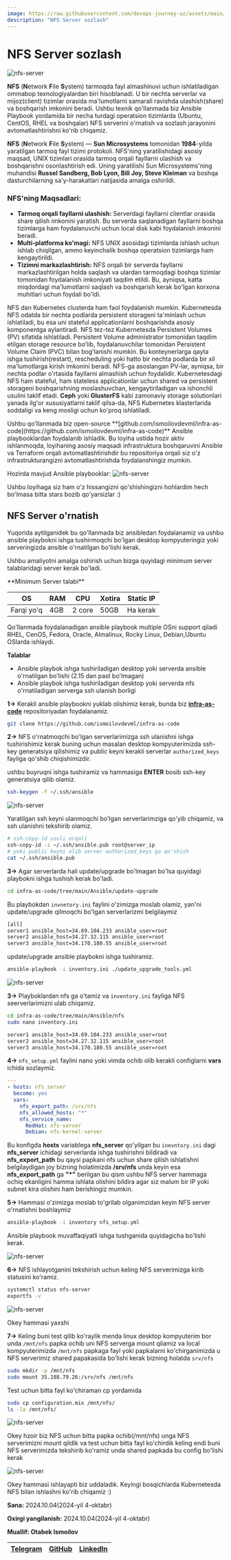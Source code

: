 ```yaml
---
image: https://raw.githubusercontent.com/devops-journey-uz/assets/main/images/article/nfs-server/banner.png
description: "NFS Server sozlash"
---
```



# NFS Server sozlash
![nfs-server](https://raw.githubusercontent.com/devops-journey-uz/assets/main/images/article/nfs-server/banner.png)

**NFS** (**N**etwork **F**ile **S**ystem) tarmoqda fayl almashinuvi uchun ishlatiladigan ommabop texnologiyalardan biri hisoblanadi. U bir nechta serverlar va mijoz(client) tizimlar orasida ma'lumotlarni samarali ravishda ulashish(share) va boshqarish imkonini beradi. Ushbu texnik qo'llanmada biz Ansible Playbook yordamida bir necha turdagi operatsion tizimlarda (Ubuntu, CentOS, RHEL va boshqalar) NFS serverini o'rnatish va sozlash jarayonini avtomatlashtirishni ko'rib chiqamiz.


**NFS** (**N**etwork **F**ile **S**ystem) — **Sun Microsystems** tomonidan **1984**-yilda yaratilgan tarmoq fayl tizimi protokoli. NFS'ning yaratilishidagi asosiy maqsad, UNIX tizimlari orasida tarmoq orqali fayllarni ulashish va boshqarishni osonlashtirish edi. Uning yaratilishi Sun Microsystems'ning muhandisi **Russel Sandberg, Bob Lyon, Bill Joy, Steve Kleiman** va boshqa dasturchilarning sa'y-harakatlari natijasida amalga oshirildi.

### NFS'ning Maqsadlari:

* **Tarmoq orqali fayllarni ulashish:** Serverdagi fayllarni clientlar orasida share qilish imkonini yaratish. Bu serverda saqlanadigan fayllarni boshqa tizimlarga ham foydalanuvchi uchun local disk kabi foydalanish imkonini beradi.
* **Multi-platforma ko'magi:** NFS UNIX asosidagi tizimlarda ishlash uchun ishlab chiqilgan, ammo keyinchalik boshqa operatsion tizimlarga ham kengaytirildi.
* **Tizimni markazlashtirish:** NFS orqali bir serverda fayllarni markazlashtirilgan holda saqlash va ulardan tarmoqdagi boshqa tizimlar tomonidan foydalanish imkoniyati taqdim etildi. Bu, ayniqsa, katta miqdordagi ma'lumotlarni saqlash va boshqarish kerak bo'lgan korxona muhitlari uchun foydali bo'ldi.

NFS dan Kubernetes clusterda ham faol foydalanish mumkin. Kubernetesda NFS odatda bir nechta podlarda persistent storageni ta'minlash uchun ishlatiladi, bu esa uni stateful applicationlarni boshqarishda asosiy komponentga aylantiradi. NFS tez-tez Kubernetesda Persistent Volumes (PV) sifatida ishlatiladi. Persistent Volume administrator tomonidan taqdim etilgan storage resource boʻlib, foydalanuvchilar tomonidan Persistent Volume Claim (PVC) bilan bogʻlanishi mumkin. Bu konteynerlarga qayta ishga tushirish(restart), rescheduling yoki hatto bir nechta podlarda bir xil ma'lumotlarga kirish imkonini beradi. NFS-ga asoslangan PV-lar, ayniqsa, bir nechta podlar o'rtasida fayllarni almashish uchun foydalidir. Kubernetesdagi NFS ham stateful, ham stateless applicationlar uchun shared va persistent storageni boshqarishning moslashuvchan, kengaytiriladigan va ishonchli usulini taklif etadi. **Ceph** yoki **GlusterFS** kabi zamonaviy storage solutionlari yanada ilg'or xususiyatlarni taklif qilsa-da, NFS Kubernetes klasterlarida soddaligi va keng mosligi uchun ko'proq ishlatiladi.

<Callout type="info" emoji="">
Ushbu qo'llanmada biz open-source **[github.com/ismoilovdevml/infra-as-code](https://github.com/ismoilovdevml/infra-as-code)** Ansible playbooklardan foydalanib ishladik. Bu loyiha ustida hozir aktiv ishlanmoqda, loyihaning asosiy maqsadi infrastruktura boshqaruvini Ansible va Terraform orqali avtomatlashtirishdir bu repositoriya orqali siz o'z infrastrukturangizni avtomatlashtirishda foydalanshingiz mumkin. 


Hozirda mavjud Ansible playbooklar:
![nfs-server](https://raw.githubusercontent.com/devops-journey-uz/assets/main/images/article/nfs-server/6.png)

Ushbu loyihaga siz ham o'z hissangizni qo'shishingizni hohlardim hech bo'lmasa bitta stars bozib qo'yarsizlar :)

</Callout>

## NFS Server o'rnatish

Yuqorida aytilganidek bu qo'llanmada biz ansibledan foydalanamiz va ushbu ansible playbokni ishga tushirmoqchi bo'lgan desktop kompyuteringiz yoki serveringizda ansible o'rnatilgan bo'lishi kerak. 

Ushbu amaliyotni amalga oshirish uchun bizga quyidagi minimum server talablaridagi server kerak bo'ladi.

<Callout type="info" emoji="">
**Minimum Server talabi**

| OS            | RAM            | CPU           | Xotira       | Static IP  |
| ------------- | -------------- | ------------- |------------- | ---------- |
| Farqi yo'q    | 4GB            | 2 core        | 50GB         | Ha kerak   |

Qo'llanmada foydalanadigan ansible playbook  multiple OSni support qiladi RHEL, CenOS, Fedora, Oracle, Almalinux, Rocky Linux, Debian,Ubuntu OSlarda ishlaydi.

**Talablar**
 * Ansible playbok ishga tushiriladigan desktop yoki serverda ansible o'rnatilgan bo'lishi (2.15 dan past bo'lmagan)
 * Ansible playbok ishga tushiriladigan desktop yoki serverda nfs o'rnatiladigan serverga ssh ulanish borligi
</Callout>

**1->** Kerakli ansible playbookni yuklab olishimiz kerak, bunda biz **[infra-as-code](https://github.com/ismoilovdevml/infra-as-code)** repositoriyadan foydalanamiz.

```bash
git clone https://github.com/ismoilovdevml/infra-as-code
```

**2->** NFS o'rnatmoqchi bo'lgan serverlarimizga ssh ulanishni ishga tushirishimiz kerak buning uchun masalan desktop kompyuterimizda ssh-key generatsiya qilishimiz va public keyni kerakli serverlar `authorized_keys` fayliga qo'shib chiqishimizdir.

ushbu buyruqni ishga tushiramiz va hammasiga **ENTER** bosib ssh-key generatsiya qilib olamiz.

```bash
ssh-keygen -f ~/.ssh/ansible
```

![nfs-server](https://raw.githubusercontent.com/devops-journey-uz/assets/main/images/article/nfs-server/1.png)

Yaratilgan ssh keyni ulanmoqchi bo'lgan serverlarimziga qo'yib chiqamiz, va ssh ulanishni tekshirib olamiz.

```bash
# ssh-copy-id usuli orqali
ssh-copy-id -i ~/.ssh/ansible.pub root@server_ip
# yoki public keyni olib server authorized_keys ga qo'shish
cat ~/.ssh/ansible.pub
```

**3->** Agar serverlarda hali update/upgrade bo'lmagan bo'lsa quyidagi playbokni ishga tushish kerak bo'ladi.

```bash
cd infra-as-code/tree/main/Ansible/update-upgrade
```
Bu playbokdan `invnetory.ini` faylini o'zimizga moslab olamiz, yan'ni update/upgrade qilmoqchi bo'lgan serverlarizmi belgilaymiz

```bash filename="inventory.ini"
[all]
server1 ansible_host=34.69.104.233 ansible_user=root
server2 ansible_host=34.27.32.115 ansible_user=root
server3 ansible_host=34.170.180.55 ansible_user=root
```

update/upgrade ansible playbokni ishga tushiramiz.

```bash
ansible-playbook -i inventory.ini ./update_upgrade_tools.yml
```
![nfs-server](https://raw.githubusercontent.com/devops-journey-uz/assets/main/images/article/nfs-server/7.png)

**3->** Playboklardan nfs ga o'tamiz va `inventory.ini` fayliga NFS seerverlarimizni ulab chiqamiz.


```bash
cd infra-as-code/tree/main/Ansible/nfs
sudo nano inventory.ini
```

```bash filename="inventory.ini"
server1 ansible_host=34.69.104.233 ansible_user=root
server2 ansible_host=34.27.32.115 ansible_user=root
server3 ansible_host=34.170.180.55 ansible_user=root
```
**4->** `nfs_setup.yml` faylini nano yoki vimda ochib olib kerakli configlarni **vars** ichida sozlaymiz.

```yaml filename="nfs_setup.yml" {2,5-6}
---
- hosts: nfs_server
  become: yes
  vars:
    nfs_export_path: /srv/nfs
    nfs_allowed_hosts: "*"
    nfs_service_name:
      RedHat: nfs-server
      Debian: nfs-kernel-server
```
Bu konfigda **hosts** variablega **nfs_server** qo'yilgan bu `inevntory.ini` dagi **nfs_server** ichidagi serverlarda ishga tushirishni bildiradi va **nfs_export_path** bu qaysi papkani nfs uchun share qilish ishlatishni belgilaydigan joy bizning holatimizda **/srv/nfs** unda keyin esa **nfs_export_path** ga **"*"** berilgan bu qism ushbu NFS server hammaga ochiq ekanligini hamma ishlata olishini bildira agar siz malum bir IP yoki subnet kira olishini ham berishingiz mumkin.

**5->** Hammasi o'zimizga moslab to'grilab olganimzidan keyin NFS server o'rnatishni boshlaymiz


```bash
ansible-playbook -i inventory nfs_setup.yml
```

Ansible playbook muvaffaqiyatli ishga tushganida quyidagicha bo'lishi kerak.

![nfs-server](https://raw.githubusercontent.com/devops-journey-uz/assets/main/images/article/nfs-server/2.png)

**6->** NFS ishlayotganini tekshirish uchun keling NFS serverimizga kirib statusini ko'ramiz.

```bash
systemctl status nfs-server
exportfs -v
```

![nfs-server](https://raw.githubusercontent.com/devops-journey-uz/assets/main/images/article/nfs-server/3.png)

Okey hammasi yaxshi

**7->** Keling buni test qilib ko'raylik menda linux desktop kompyuterim bor unda `/mnt/nfs` papka ochib uni NFS serverga mount qilamiz va local kompyuterimizda `/mnt/nfs` papkaga fayl yoki papkalarni ko'chirganimizda u NFS serverimiz shared papakasida bo'lishi kerak bizning holatda `srv/nfs`

```bash
sudo mkdir -p /mnt/nfs
sudo mount 35.188.79.26:/srv/nfs /mnt/nfs
```
Test uchun bitta fayl ko'chiraman cp yordamida 

```bash
sudo cp configuration.mix /mnt/nfs/
ls -la /mnt/nfs/
```
![nfs-server](https://raw.githubusercontent.com/devops-journey-uz/assets/main/images/article/nfs-server/5.png)

Okey hzoir biz NFS uchun bitta papka ochib(/mnt/nfs) unga NFS serverimizni mount qildik va test uchun bitta fayl ko'chirdik keling endi buni NFS serverimizda tekshirib ko'ramiz unda shared papkada bu config bo'lishi kerak

![nfs-server](https://raw.githubusercontent.com/devops-journey-uz/assets/main/images/article/nfs-server/4.png)

Okey hammasi ishlayapti biz uddaladik. Keyingi bosqichlarda Kubernetesda NFS bilan ishlashni ko'rib chiqamiz :)


<Callout type="info" emoji="">

**Sana:** 2024.10.04(2024-yil 4-oktabr)

**Oxirgi yangilanish:** 2024.10.04(2024-yil 4-oktabr)

**Muallif: Otabek Ismoilov**

| [Telegram](https://t.me/Otabek_Ismoilov) | [GitHub](https://github.com/ismoilovdevml) | [LinkedIn](https://www.linkedin.com/in/otabek-ismoilov-8625b0222/) |
| - | - | - |

</Callout>